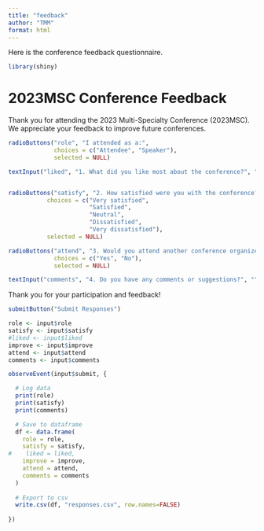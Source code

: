 ```yaml
---
title: "feedback"
author: "TMM"
format: html
---
```

Here is the conference feedback questionnaire.
<!--rewritten as an interactive R Markdown:-->

```r
library(shiny)
```

# 2023MSC Conference Feedback

Thank you for attending the 2023 Multi-Specialty Conference (2023MSC). We appreciate your feedback to improve future conferences.

```r
radioButtons("role", "I attended as a:", 
             choices = c("Attendee", "Speaker"),
             selected = NULL)

textInput("liked", "1. What did you like most about the conference?", "")


radioButtons("satisfy", "2. How satisfied were you with the conference?",
           choices = c("Very satisfied", 
                       "Satisfied",
                       "Neutral",
                       "Dissatisfied",
                       "Very dissatisfied"),
           selected = NULL)

radioButtons("attend", "3. Would you attend another conference organized by us in the future?",
             choices = c("Yes", "No"), 
             selected = NULL)

textInput("comments", "4. Do you have any comments or suggestions?", "")
```

Thank you for your participation and feedback!

```r
submitButton("Submit Responses")
```

<!--This allows participants to select their role, answer text questions, choose radio button options, and submit the form interactively. The responses can be collected and analyzed in R.


```r
#| echo: false
2 * 2
```

The `echo: false` option disables the printing of code (only output is displayed).
-->

<!--Here is one way to process the submitted questionnaire data in R:

First, capture the form inputs by assigning them to variables: -->

```r
role <- input$role
satisfy <- input$satisfy
#liked <- input$liked  
improve <- input$improve
attend <- input$attend
comments <- input$comments
```

<!--Then on form submit, you can process the data:-->

```r
observeEvent(input$submit, {

  # Log data 
  print(role)
  print(satisfy)
  print(comments)

  # Save to dataframe
  df <- data.frame(
    role = role,
    satisfy = satisfy,
#    liked = liked,
    improve = improve, 
    attend = attend,
    comments = comments
  )
  
  # Export to csv
  write.csv(df, "responses.csv", row.names=FALSE)
  
})
```

<!--This will:

- Print the values to the R console 
- Save them to a dataframe 
- Write the dataframe out to a CSV file

You can then load and analyze the CSV in R further.

Let me know if you have any other questions!

-->
